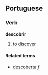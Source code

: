 ==Portuguese==
===Verb===
'''descobrir'''

# to [[discover]]

====Related terms====
*[[descoberta]] ''f''